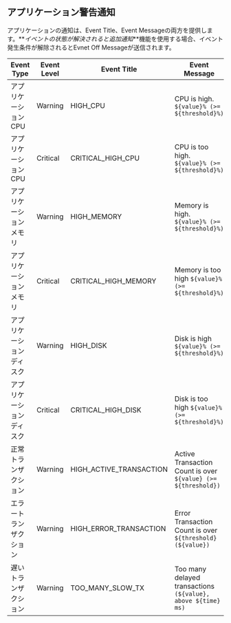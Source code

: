## アプリケーション警告通知

アプリケーションの通知は、Event Title、Event Messageの両方を提供します。**_イベントの状態が解決されると追加通知_**機能を使用する場合、イベント発生条件が解除されるとEvnet Off Messageが送信されます。

| Event Type   | Event Level | Event Title             | Event Message                                                 | Event Off Message                                                  |
| ------------ | ----------- | ----------------------- | ------------------------------------------------------------- | ------------------------------------------------------------------ |
| アプリケーションCPU  | Warning     | HIGH_CPU                | CPU is high. `${value}% (>= ${threshold}%)`                   | RECOVERED: CPU is high. less than `${threshold}%`                  |
| アプリケーションCPU  | Critical    | CRITICAL_HIGH_CPU       | CPU is too high. `${value}% (>= ${threshold}%)`               | RECOVERED: CPU is too high. less than `${threshold}%`              |
| アプリケーションメモリ  | Warning     | HIGH_MEMORY             | Memory is high. `${value}% (>= ${threshold}%)`                | RECOVERED: Memory is high. less than `${threshold}%`               |
| アプリケーションメモリ  | Critical    | CRITICAL_HIGH_MEMORY    | Memory is too high `${value}% (>= ${threshold}%)`             | RECOVERED: Memory is too high. less than `${threshold}%`           |
| アプリケーションディスク | Warning     | HIGH_DISK               | Disk is high `${value}% (>= ${threshold}%)`                   | RECOVERED: Disk id high. less than `${threshold}%`                 |
| アプリケーションディスク | Critical    | CRITICAL_HIGH_DISK      | Disk is too high `${value}% (>= ${threshold}%)`               | RECOVERED: Disk is too highf. less than `${threshold}%`            |
| 正常トランザクション   | Warning     | HIGH_ACTIVE_TRANSACTION | Active Transaction Count is over `${value} (>= ${threshold})` | RECOVERED: Active Transaction Count is less than `${threshold}`    |
| エラートランザクション  | Warning     | HIGH_ERROR_TRANSACTION  | Error Transaction Count is over `${threshold} (${value})`     | RECOVERED: Error Transaction Count is less than `${threshold}`     |
| 遅いトランザクション   | Warning     | TOO_MANY_SLOW_TX        | Too many delayed transactions `(${value}, above ${time} ms)`  | RECOVERED: Too many delayed transactions. less than `${threshold}` |
